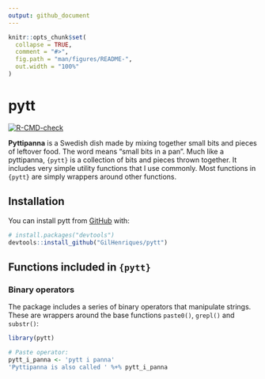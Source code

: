 ```yaml
---
output: github_document
---
```


<!-- README.md is generated from README.Rmd. Please edit that file -->

```r
knitr::opts_chunk$set(
  collapse = TRUE,
  comment = "#>",
  fig.path = "man/figures/README-",
  out.width = "100%"
)
```

# pytt

<!-- badges: start -->
[![R-CMD-check](https://github.com/GilHenriques/pytt/actions/workflows/R-CMD-check.yaml/badge.svg)](https://github.com/GilHenriques/pytt/actions/workflows/R-CMD-check.yaml)
<!-- badges: end -->

**Pyttipanna** is a Swedish dish made by mixing together small bits and pieces 
of leftover food. The word means "small bits in a pan". Much like a pyttipanna,
`{pytt}` is a collection of bits and pieces thrown together. It includes very
simple utility functions that I use commonly. Most functions in `{pytt}` are
simply wrappers around other functions. 

## Installation

You can install pytt from [GitHub](https://github.com/) with:

``` r
# install.packages("devtools")
devtools::install_github("GilHenriques/pytt")
```

## Functions included in `{pytt}`

### Binary operators

The package includes a series of binary operators that manipulate strings. 
These are wrappers around the base functions `paste0()`, `grepl()` and `substr()`:

```r
library(pytt)

# Paste operator:
pytt_i_panna <- 'pytt i panna'
'Pyttipanna is also called ' %+% pytt_i_panna
```
